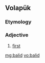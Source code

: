 ==Volapük==

===Etymology===
{{suffix|bal|id|lang=vo}}

===Adjective===
{{head|vo|adjective}}

# {{cx|ordinal|lang=vo}} [[first]]

[[mg:balid]]
[[vo:balid]]
